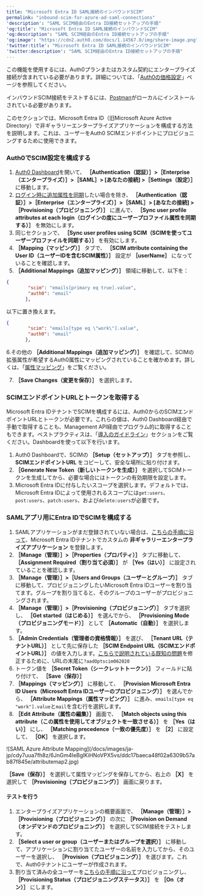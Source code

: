 ```yaml
---
title: "Microsoft Entra ID SAML接続のインバウンドSCIM"
permalink: "inbound-scim-for-azure-ad-saml-connections"
'description': "SAML SCIM経由のEntra ID接続セットアップの手順"
'og:title': "Microsoft Entra ID SAML接続のインバウンドSCIM"
'og:description': "SAML SCIM経由のEntra ID接続セットアップの手順"
'og:image': "https://cdn2.auth0.com/docs/1.14567.0/img/share-image.png"
'twitter:title': "Microsoft Entra ID SAML接続のインバウンドSCIM"
'twitter:description': "SAML SCIM経由のEntra ID接続セットアップの手順"
---
```


<Card title="始める前に">

この機能を使用するには、Auth0プランまたはカスタム契約にエンタープライズ接続が含まれている必要があります。詳細については、「[Auth0の価格設定](https://auth0.com/pricing)」ページを参照してください。

インバウンドSCIM接続をテストするには、[Postman](https://www.postman.com/downloads/)がローカルにインストールされている必要があります。

</Card>

このセクションでは、Microsoft Entra ID（旧Microsoft Azure Active Directory）で非ギャラリーエンタープライズアプリケーションを構成する方法を説明します。これは、ユーザーをAuth0 SCIMエンドポイントにプロビジョニングするために使用できます。

### Auth0でSCIM設定を構成する

1. [Auth0 Dashboard](https://manage.auth0.com/#/)を開いて、 **［Authentication（認証）］>［Enterprise（エンタープライズ）］>［SAML］> [あなたの接続] >［Settings（設定）］** に移動します。
2. [ログイン時に追加属性を同期](/docs/ja-jp/authenticate/protocols/scim/configure-inbound-scim)したい場合を除き、 **［Authentication（認証）］>［Enterprise（エンタープライズ）］>［SAML］> [あなたの接続] >［Provisioning（プロビジョニング）］** に進んで、 **［Sync user profile attributes at each login（ログインの度にユーザープロファイル属性を同期する）］** を無効にします。
3. 同じセクションで、 **［Sync user profiles using SCIM（SCIMを使ってユーザープロファイルを同期する）］** を有効にします。
4. **［Mapping（マッピング）］** タブで、 **［SCIM attribute containing the User ID（ユーザーIDを含むSCIM属性）］** 設定が **［userName］** になっていることを確認します。
5. **［Additional Mappings（追加マッピング）］** 領域に移動して、以下を：

```json lines
{
		"scim": "emails[primary eq true].value",
		"auth0": "email"
	   },
```

以下に置き換えます。

```json lines
{
		"scim": "emails[type eq \"work\"].value",
		"auth0": "email"
	   },
```

6.その他の **［Additional Mappings（追加マッピング）］** を確認して、SCIMの拡張属性が希望するAuth0属性にマッピングされていることを確かめます。詳しくは、「[属性マッピング](/docs/ja-jp/authenticate/protocols/scim/configure-inbound-scim#attribute-mapping)」をご覧ください。

7. **［Save Changes（変更を保存）］** を選択します。

### SCIMエンドポイントURLとトークンを取得する

Microsoft Entra IDテナントでSCIMを構成するには、Auth0からのSCIMエンドポイントURLとトークンが必要です。これらの値は、<Tooltip data-tooltip-id="react-containers-DefinitionTooltip-0" href="/docs/ja-jp/glossary?term=auth0-dashboard" tip="Auth0 Dashboard: サービスを構成するためのAuth0の主製品。" cta="用語集の表示">Auth0 Dashboard</Tooltip>経由で手動で取得することも、<Tooltip data-tooltip-id="react-containers-DefinitionTooltip-0" href="/docs/ja-jp/glossary?term=management-api" tip="Management API: 顧客が管理タスクを実行できるようにするための製品。" cta="用語集の表示">Management API</Tooltip>経由でプログラム的に取得することもできます。ベストプラクティスは、「[導入のガイドライン](/docs/ja-jp/authenticate/protocols/scim/configure-inbound-scim#deployment-guidelines)」セクションをご覧ください。Dashboardを使って以下を行います。

1. Auth0 Dashboardで、SCIMの **［Setup（セットアップ）］** タブを参照し、 **SCIMエンドポイントURL** をコピーして、安全な場所に貼り付けます。
2. **［Generate New Token（新しいトークンを生成）］** を選択してSCIMトークンを生成してから、必要な場合にはトークンの有効期限を設定します。
3. Microsoft Entra IDに付与したいスコープを選択します。デフォルトでは、Microsoft Entra IDによって使用されるスコープには`get:users`、`post:users`、`patch:users`、および`delete:users`が必要です。

### SAMLアプリ用にEntra IDでSCIMを構成する

1. SAMLアプリケーションがまだ登録されていない場合は、[こちらの手順に沿って](https://community.auth0.com/t/setting-up-azure-ad-as-saml-enterprise-connection/87829)、Microsoft Entra IDテナントでカスタムの **非ギャラリーエンタープライズアプリケーション** を登録します。
2. **［Manage（管理）］>［Properties（プロパティ）］** タブに移動して、 **［Assignment Required（割り当て必須）］** が **［Yes（はい）］** に設定されていることを確認します。
3. **［Manage（管理）］>［Users and Groups（ユーザーとグループ）］** タブに移動して、プロビジョニングしたいMicrosoft Entra IDユーザーを割り当てます。グループを割り当てると、そのグループのユーザーがプロビジョニングされます。
4. **［Manage（管理）］>［Provisioning（プロビジョニング）］** タブを選択し、 **［Get started（はじめる）］** を選んでから、 **［Provisioning Mode（プロビジョニングモード）］** として **［Automatic（自動）］** を選択します。
5. **［Admin Credentials（管理者の資格情報）］** を選び、 **［Tenant URL（テナントURL）］** として先に保存した **［SCIM Endpoint URL（SCIMエンドポイントURL）］** の値を入力します。[こちらで説明されている既知の問題](https://learn.microsoft.com/en-us/azure/active-directory/app-provisioning/application-provisioning-config-problem-scim-compatibility)を修正するために、URLの末尾に`?aadOptscim062020`
6. トークン値を **［Secret Token（シークレットトークン）］** フィールドに貼り付けて、 **［Save（保存）］**
7. **［Mappings（マッピング）］** に移動して、 **［Provision Microsoft Entra ID Users（Microsoft Entra IDユーザーのプロビジョニング）］** を選んでから、 **［Attribute Mappings（属性マッピング）］** に進み、`emails[type eq "work"].value`と`mail`を含む行を選択します。
8. **［Edit Attribute（属性の編集）］** 画面で、 **［Match objects using this attribute（この属性を使用してオブジェクトを一致させる）］** を **［Yes（はい）］** にし、 **［Matching precedence（一致の優先度）］** を **［2］** に設定して、 **［OK］** を選択します。

<Frame>![SAML Azure Attribute Mapping](/docs/images/ja-jp/cdy7uua7fh8z/6JnGm4IeBglKiHNoVPX5vs/ddc17baeca48f02a6309b57ab87f845e/attributemap2.jpg)</Frame>

**［Save（保存）］** を選択して属性マッピングを保存してから、右上の **［X］** を選択して **［Provisioning（プロビジョニング）］** 画面に戻ります。

#### テストを行う

1. エンタープライズアプリケーションの概要画面で、 **［Manage（管理）］>［Provisioning（プロビジョニング）］** の次に **［Provision on Demand（オンデマンドのプロビジョニング）］** を選択してSCIM接続をテストします。
2. **［Select a user or group（ユーザーまたはグループを選択）］** に移動して、アプリケーションに割り当てたユーザーの名前を入力してから、そのユーザーを選択し、 **［Provision（プロビジョニング）］** を選びます。これで、Auth0テナントにユーザーが作成されます。
3. 割り当て済みの全ユーザーを[こちらの手順に沿って](https://learn.microsoft.com/en-us/entra/identity/app-provisioning/configure-automatic-user-provisioning-portal#provisioning-status)プロビジョニングし、 **［Provisioning Status（プロビジョニングステータス）］** を **［On（オン）］** にします。